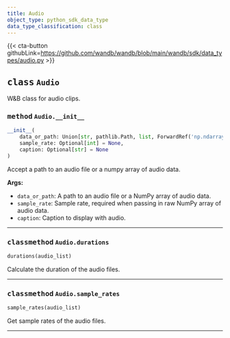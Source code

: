 ---
title: Audio
object_type: python_sdk_data_type
data_type_classification: class
---

{{< cta-button githubLink=https://github.com/wandb/wandb/blob/main/wandb/sdk/data_types/audio.py >}}




## <kbd>class</kbd> `Audio`
W&B class for audio clips. 

### <kbd>method</kbd> `Audio.__init__`

```python
__init__(
    data_or_path: Union[str, pathlib.Path, list, ForwardRef('np.ndarray')],
    sample_rate: Optional[int] = None,
    caption: Optional[str] = None
)
```

Accept a path to an audio file or a numpy array of audio data. 



**Args:**
 
 - `data_or_path`:  A path to an audio file or a NumPy array of audio data. 
 - `sample_rate`:  Sample rate, required when passing in raw NumPy array of audio data. 
 - `caption`:  Caption to display with audio. 




---



### <kbd>classmethod</kbd> `Audio.durations`

```python
durations(audio_list)
```

Calculate the duration of the audio files. 

---



### <kbd>classmethod</kbd> `Audio.sample_rates`

```python
sample_rates(audio_list)
```

Get sample rates of the audio files. 

---

